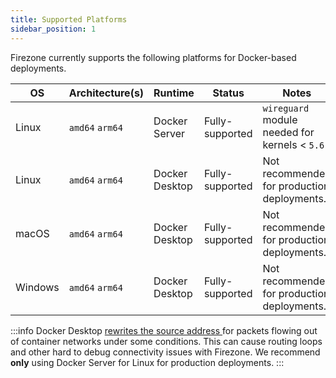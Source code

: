 ```yaml
---
title: Supported Platforms
sidebar_position: 1
---
```


Firezone currently supports the following platforms for Docker-based
deployments.

| OS      | Architecture(s) | Runtime        | Status          | Notes                                            |
| ---     | ---             | ---            | ---             | ---                                              |
| Linux   | `amd64` `arm64` | Docker Server  | Fully-supported | `wireguard` module needed for kernels &lt; `5.6` |
| Linux   | `amd64` `arm64` | Docker Desktop | Fully-supported | Not recommended for production deployments.      |
| macOS   | `amd64` `arm64` | Docker Desktop | Fully-supported | Not recommended for production deployments.      |
| Windows | `amd64` `arm64` | Docker Desktop | Fully-supported | Not recommended for production deployments.      |

:::info
Docker Desktop [rewrites the source address
](https://www.docker.com/blog/how-docker-desktop-networking-works-under-the-hood/)
for packets flowing out of container networks under some conditions. This can
cause routing loops and other hard to debug connectivity issues with Firezone.
We recommend **only** using Docker Server for Linux for production deployments.
:::
